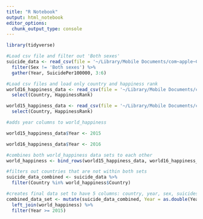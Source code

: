 ```yaml
---
title: "R Notebook"
output: html_notebook
editor_options: 
  chunk_output_type: console
---
```

```r
library(tidyverse)
```


```r
#Load csv file and filter out 'Both sexes'
suicide_data <- read_csv(file = '~/Library/Mobile Documents/com~apple~CloudDocs/ISDS_3070/Suicide_vs_World_Happiness/data/final_project_data/data.csv') %>% 
  filter(Sex != 'Both sexes') %>% 
  gather(Year, SuicidePer100000, 3:6)

#Load csv files and load only country and happiness rank
world16_happiness_data <- read_csv(file = '~/Library/Mobile Documents/com~apple~CloudDocs/ISDS_3070/Suicide_vs_World_Happiness/data/final_project_data/world-happiness-report/2016.csv') %>% 
  select(Country, HappinessRank)

world15_happiness_data <- read_csv(file = '~/Library/Mobile Documents/com~apple~CloudDocs/ISDS_3070/Suicide_vs_World_Happiness/data/final_project_data/world-happiness-report/2015.csv') %>%  
  select(Country, HappinessRank)

#adds year columns to world_happiness

world15_happiness_data$Year <- 2015

world16_happiness_data$Year <- 2016

#combines both world_happiness data sets to each other
world_happiness <- bind_rows(world15_happiness_data, world16_happiness_data)

#filters out countries that are not within both sets 
suicide_data_combined <- suicide_data %>% 
  filter(Country %in% world_happiness$Country)

#creates final data set to have 5 columns: country, year, sex, suicidesper100000, happiness rank
combined_data_set <- mutate(suicide_data_combined, Year = as.double(Year)) %>% 
  left_join(world_happiness) %>% 
  filter(Year >= 2015)
```